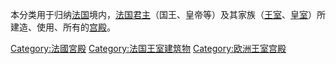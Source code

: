 本分类用于归纳[[法国|法国]]境内，[[法国君主|法国君主]]（国王、皇帝等）及其家族（[[王室|王室]]、[[皇室|皇室]]）所建造、使用、所有的[[宫殿|宫殿]]。

[[Category:法國宮殿|Category:法國宮殿]]
[[Category:法国王室建筑物|Category:法国王室建筑物]]
[[Category:欧洲王室宫殿|Category:欧洲王室宫殿]]
